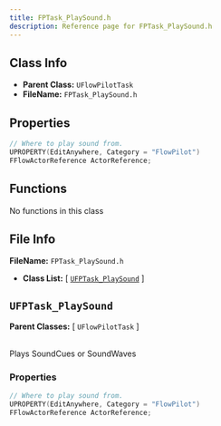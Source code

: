 ```yaml
---
title: FPTask_PlaySound.h
description: Reference page for FPTask_PlaySound.h
---
```


## Class Info
- __Parent Class:__ `UFlowPilotTask`
- __FileName:__ `FPTask_PlaySound.h`

## Properties

```cpp
// Where to play sound from.
UPROPERTY(EditAnywhere, Category = "FlowPilot")
FFlowActorReference ActorReference;

```

## Functions

No functions in this class

## File Info

__FileName:__ `FPTask_PlaySound.h`
- __Class List:__ 
[ [`UFPTask_PlaySound`](#UFPTask_PlaySound) ]


## `UFPTask_PlaySound` 


__Parent Classes:__
[ `UFlowPilotTask` ]

 \
Plays SoundCues or SoundWaves 

### Properties

```cpp
// Where to play sound from. 
UPROPERTY(EditAnywhere, Category = "FlowPilot")
FFlowActorReference ActorReference;

```
